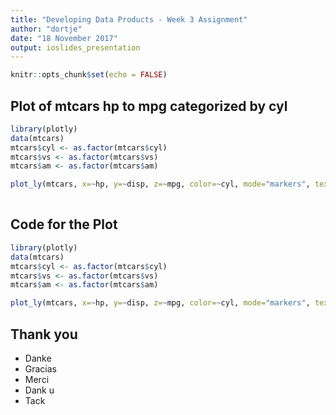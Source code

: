 ```yaml
---
title: "Developing Data Products - Week 3 Assignment"
author: "dortje"
date: "18 November 2017"
output: ioslides_presentation
---
```


```r
knitr::opts_chunk$set(echo = FALSE)
```

## Plot of mtcars hp to mpg categorized by cyl

```r
library(plotly)
data(mtcars)
mtcars$cyl <- as.factor(mtcars$cyl)
mtcars$vs <- as.factor(mtcars$vs)
mtcars$am <- as.factor(mtcars$am)

plot_ly(mtcars, x=~hp, y=~disp, z=~mpg, color=~cyl, mode="markers", text=~paste(rownames(mtcars)))
    
```

## Code for the Plot

```r
library(plotly)
data(mtcars)
mtcars$cyl <- as.factor(mtcars$cyl)
mtcars$vs <- as.factor(mtcars$vs)
mtcars$am <- as.factor(mtcars$am)

plot_ly(mtcars, x=~hp, y=~disp, z=~mpg, color=~cyl, mode="markers", text=~paste(rownames(mtcars)))
```

## Thank you
- Danke
- Gracias
- Merci
- Dank u
- Tack